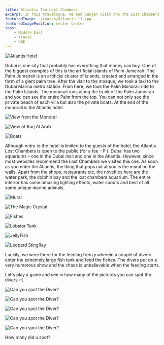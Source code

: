 ```yaml
---
title: Atlantis The Lost Chambers
excerpt: In this travelogue, me and Gunjan visit the the Lost Chambers in Atlantis in Dubai.
featuredImage: ./images/Atlantis-11.jpg
featuredImagePosition: center center
tags:
    - Middle East
    - travel
    - UAE
---
```


![Atlantis Hotel](./images/Atlantis-1.jpg)

Dubai is one city that probably has everything that money can buy. One of the biggest examples of this is the artificial
islands of Palm Jumeirah. The Palm Jumeirah is an artificial cluster of islands, created and arranged in the form of a
giant palm tree. After the visit to the mosque, we took a taxi to the Dubai Marina metro station. From here, we took the
Palm Monorail ride to the Palm Islands. The monorail runs along the trunk of the Palm Jumeirah and you can see the
entire Palm from the top. You can not only see the private beach of each villa but also the private boats. At the end of
the monorail is the Atlantis hotel.

![View from the Monorail](./images/Atlantis-2.jpg)

![View of Burj Al Arab](./images/Atlantis-3.jpg)

![Boats](./images/Atlantis-4.jpg)

Although entry to the hotel is limited to the guests of the hotel, the Atlantis Lost Chambers is open to the public (for
a fee :-P ). Dubai has two aquariums – one in the Dubai mall and one in the Atlantis. However, since most websites
recommend the Lost Chambers we visited this one. As soon as you enter the Atlantis, the thing that pops out at you is
the mural on the walls. Apart from the shops, restaurants etc, the novelties here are the water park, the dolphin bay
and the lost chambers aquarium. The entire interior has some amazing lighting effects, water spouts and best of all some
unique marine animals.

![Mural](./images/Atlantis-5.jpg)

![The Magic Crystal](./images/Atlantis-6.jpg)

![Fishes](./images/Atlantis-7.jpg)

![Lobster Tank](./images/Atlantis-8.jpg)

![JellyFish](./images/Atlantis-9.jpg)

![Leopard StingRay](./images/Atlantis-10.jpg)

Luckily, we were there for the feeding frenzy wherein a couple of divers enter the extremely large fish tank and feed
the fishes. The divers put on a very humorous show and the chaos is unbelievable when the feeding starts.

Let's play a game and see in how many of the pictures you can spot the divers :-)

![Can you spot the Diver?](./images/Atlantis-11.jpg)

![Can you spot the Diver?](./images/Atlantis-12.jpg)

![Can you spot the Diver?](./images/Atlantis-13.jpg)

![Can you spot the Diver?](./images/Atlantis-14.jpg)

![Can you spot the Diver?](./images/Atlantis-15.jpg)

How many did u spot?
